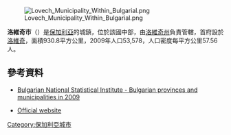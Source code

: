 [[Image:Lovech_Municipality_Within_Bulgarial.png|right]]

{{Coord|43|8|N|24|44|E|display=title}}

'''洛維奇市'''（{{lang-bg|Ловеч}}）是[[保加利亞|保加利亞]]的城鎮，位於該國中部，由[[洛維奇州|洛維奇州]]負責管轄，首府設於[[洛維奇|洛維奇]]，面積930.8平方公里，2009年人口53,578，人口密度每平方公里57.56人。

==參考資料==
*{{en icon}} [http://www.nsi.bg/otrasalen.php?otr=53&a1=1583&a2=1584&a3=1585#cont Bulgarian National Statistical Institute - Bulgarian provinces and municipalities in 2009] {{Wayback|url=http://www.nsi.bg/otrasalen.php?otr=53&a1=1583&a2=1584&a3=1585#cont |date=20101113165626 }}
* [http://www.lovech.bg/ Official website] {{Wayback|url=http://www.lovech.bg/ |date=20201129223447 }} {{bg icon}}

{{Bulgaria-geo-stub}}
[[Category:保加利亞城市|Category:保加利亞城市]]